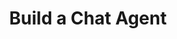 ---
pcx_content_type: navigation
title: Build a Chat Agent
external_link: https://github.com/cloudflare/agents-starter
sidebar:
  order: 3
head: []
description: A starter template for building AI-powered chat agents using Cloudflare's Agent platform, powered by the Agents SDK. This project provides a foundation for creating interactive chat experiences with AI, complete with a modern UI and tool integration capabilities.
---